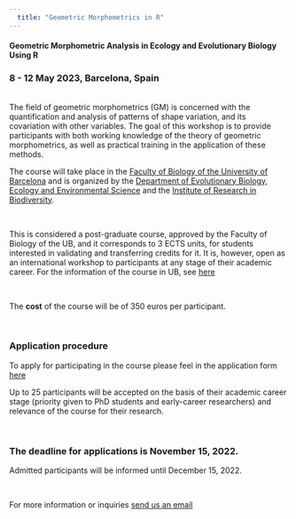 ```yaml
--- 
  title: "Geometric Morphometrics in R"
---
```


#### Geometric Morphometric Analysis in Ecology and Evolutionary Biology Using R

### 8 - 12 May 2023, Barcelona, Spain
<br>
The field of geometric morphometrics (GM) is concerned with the quantification and analysis of patterns of shape variation, and its covariation with other variables. The goal of this workshop is to provide participants with both working knowledge of the theory of geometric morphometrics, as well as practical training in the application of these methods. 

The course will take place in the [Faculty of Biology of the University of Barcelona](https://www.ub.edu/portal/web/biologia/) and is organized by the [Department of Evolutionary Biology, Ecology and Environmental Science](https://www.ub.edu/portal/web/dp-beeca/) and the [Institute of Research in Biodiversity](http://www.ub.edu/irbio/home). 

<br>

This is considered a post-graduate course, approved by the Faculty of Biology of the UB, and it corresponds to 3 ECTS units, for students interested in validating and transferring credits for it. It is, however, open as an international workshop to participants at any stage of their academic career.
For the information of the course in UB, see [here](https://www.ub.edu/web/ub/es/estudis/oferta_formativa/extensions/fitxa/G/202111708/index.html) 

<br>

The **cost** of the course will be of 350 euros per participant.

<br>

### Application procedure
To apply for participating in the course please feel in the application form [here](https://forms.gle/SppEEYe6cYXmdp9q7)

Up to 25 participants will be accepted on the basis of their academic career stage (priority given to PhD students and early-career researchers) and relevance of the course for their research.

<br>

### The **deadline for applications** is November 15, 2022. 
Admitted participants will be informed until December 15, 2022.

<br>

For more information or inquiries [send us an email](geometricmorphometrics@ub.edu)
